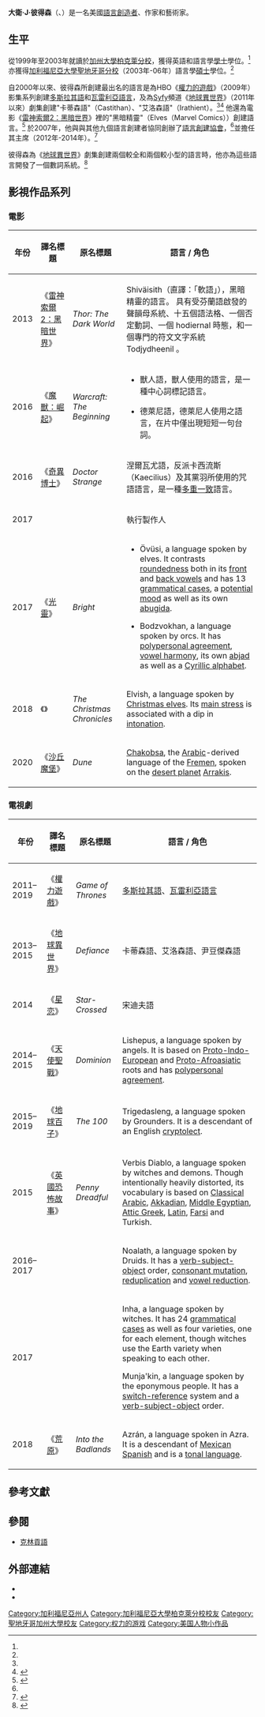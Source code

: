 {{noteTA
|T=zh-hant:大衛·J·彼得森; zh-hans:大卫·J·彼得森
|G1=Movie
|G2=TV
}}
{{Infobox person
| name        = 大衛·J·彼得森<br/>David J. Peterson
| image       = David J. Peterson by Gage Skidmore.jpg
| alt         = 
| caption     = 2017年7月的彼得森
| birth_date  = {{birth date and age|1981|01|20}}<ref>{{cite web |url=http://www.imdb.com/name/nm4018833/?ref_=fn_al_nm_1/ |title=David J. Peterson (III) IMDB Profile |publisher=[[IMDB|IMDB]] |accessdate=10 May 2013 |archive-date=2016-03-22 |archive-url=https://web.archive.org/web/20160322095117/http://www.imdb.com/name/nm4018833/?ref_=fn_al_nm_1%2F |dead-url=no }}</ref>
| birth_place = {{USA}}[[加利福尼亞州|加利福尼亞州]][[長灘_(加利福尼亞州)|長灘]]<ref name="Dothraki.org">{{cite web |url=http://www.dothraki.com/about-david-j-peterson/ |title=About David J. Peterson |work=Dothraki.org |accessdate=27 April 2013 |archive-date=2020-10-25 |archive-url=https://web.archive.org/web/20201025085059/https://dothraki.com/about-david-j-peterson/ |dead-url=yes }}</ref>
| death_date  = <!-- {{Death date and age|YYYY|MM|DD|1981|MM|DD}} -->
| death_place = 
| nationality = {{USA}}
| other_names = 
| occupation  = [[人工語言|語言創造者]]
| known_for   = 替《[[权力的游戏_(电视剧)|權力的遊戲]]》、《[[地球異世界|地球異世界]]》和《[[地球百子|地球百子]]》劇集創建語言
|spouse       = 艾琳·彼得森<ref>{{Twitter status|Dedalvs|328054376117710848|David J. Peterson referring to his wife|David J. Peterson|27 April 2013|27 April 2013}}</ref>
|children     = Meridian Peterson
}}
'''大衛·J·彼得森'''（{{lang-en|David Joshua Peterson}}、{{bd|1981年|1月20日||}}）是一名美國[[人工語言|語言創造者]]、作家和藝術家。

== 生平 ==
從1999年至2003年就讀於[[加州大學柏克萊分校|加州大學柏克萊分校]]，獲得英語和語言學[[文学士|學士]]學位。<ref name="Dothraki.org"/> 亦獲得[[加利福尼亞大學聖地牙哥分校|加利福尼亞大學聖地牙哥分校]]（2003年-06年）語言學[[文学硕士|碩士]]學位。<ref name="Dothraki.org"/>

自2000年以來、彼得森所創建最出名的語言是為HBO《[[权力的游戏_(电视剧)|權力的遊戲]]》（2009年）影集系列創建[[多斯拉其語|多斯拉其語]]和[[瓦雷利亞語言|瓦雷利亞語言]]，及為[[Syfy|Syfy]]頻道《[[地球異世界|地球異世界]]》（2011年以來）劇集創建"卡蒂森語"（Castithan）、"艾洛森語"（Irathient）。<ref name="Dothraki.org"/><ref>{{cite web |url= http://archive.wired.com/geekdad/2010/08/a-game-of-thrones-david-j-peterson/ |title= Interview: Creating Language for HBO’s Game Of Thrones |date= 25 August 2010 |first= Dave |last= Banks |work= Wired |accessdate= 5 April 2014 |archive-date= 2015-09-28 |archive-url= https://web.archive.org/web/20150928233312/http://archive.wired.com/geekdad/2010/08/a-game-of-thrones-david-j-peterson/ |dead-url= no }}</ref> 他還為電影《[[雷神奇俠2：黑暗世界|雷神索爾2：黑暗世界]]》裡的"黑暗精靈"（Elves（Marvel Comics））創建語言。<ref>{{cite web|url=http://www.nytimes.com/movies/movie/466585/Thor-The-Dark-World/credits|title=Thor: The Dark World credits|accessdate=18 November 2013|archive-date=2016-03-03|archive-url=https://web.archive.org/web/20160303234137/http://www.nytimes.com/movies/movie/466585/Thor-The-Dark-World/credits|dead-url=no}}</ref> 於2007年，他與與其他九個語言創建者協同創辦了[[語言創建協會|語言創建協會]]，<ref name="Dothraki.org"/>並擔任其主席（2012年-2014年）。<ref name="LCS">{{cite web |url=http://conlang.org/about-the-lcs/officers-directors/ |title=Officers & Directors |publisher=[[語言創建協會|Language Creation Society]] |accessdate=27 April 2013 |archive-date=2017-12-23 |archive-url=https://web.archive.org/web/20171223043828/https://conlang.org/about-the-lcs/officers-directors/ |dead-url=no }}</ref> 

彼得森為《[[地球異世界|地球異世界]]》劇集創建兩個較全和兩個較小型的語言時，他亦為這些語言開發了一個數詞系統。<ref>{{cite web |url= http://www.forbes.com/sites/jeffbercovici/2012/11/30/it-is-known-game-of-thrones-linguist-has-coolest-job-ever/ |title= It Is Known: 'Game Of Thrones' Linguist Has Coolest Job Ever |date= 30 November 2013 |accessdate= 5 April 2014 |first= Jeff |last= Bercovici |work= Forbes |archive-date= 2020-11-12 |archive-url= https://web.archive.org/web/20201112020254/https://www.forbes.com/sites/jeffbercovici/2012/11/30/it-is-known-game-of-thrones-linguist-has-coolest-job-ever/ |dead-url= no }}</ref>

== 影視作品系列 ==
=== 電影 ===
{| class="wikitable sortable"
|-
! 年份
! 譯名標題
! 原名標題
! 語言 / 角色
|-
| 2013
| 《[[雷神奇俠2：黑暗世界|雷神索爾2：黑暗世界]]》
| ''Thor: The Dark World''
| Shiväisith（直譯：「軟語」），黑暗精靈的語言。 具有受芬蘭語啟發的聲韻母系統、十五個語法格、一個否定動詞、一個 hodiernal 時態，和一個專門的符文文字系統 Todjydheenil 。
|-
| 2016
| 《[[魔獸：崛起|魔獸：崛起]]》
| ''Warcraft: The Beginning''
|
* 獸人語，獸人使用的語言，是一種中心詞標記語言。

* 德萊尼語，德萊尼人使用之語言，在片中僅出現短短一句台詞。
|-
| 2016
| 《[[奇異博士_(電影)|奇異博士]]》
| ''Doctor Strange''
| 涅爾瓦尤語，反派卡西流斯（Kaecilius）及其黨羽所使用的咒語語言，是一種[[多重一致|多重一致]]語言。
|-
| 2017
| {{n/a}}
| ''{{link-en|Conlanging: The Art of Crafting Tongues|Conlanging: The Art of Crafting Tongues}}''
| 執行製作人
|-
| 2017
| 《[[光靈|光靈]]》
| ''Bright''
|
* Övüsi, a language spoken by elves. It contrasts [[roundedness|roundedness]] both in its [[front_vowel|front]] and [[back_vowel|back vowels]] and has 13 [[grammatical_cases|grammatical cases]], a [[potential_mood|potential mood]] as well as its own [[abugida|abugida]].

* Bodzvokhan, a language spoken by orcs. It has [[polypersonal_agreement|polypersonal agreement]], [[vowel_harmony|vowel harmony]], its own [[abjad|abjad]] as well as a [[Cyrillic_alphabets|Cyrillic alphabet]].
|-
| 2018
| 《{{link-en|聖誕大件事|The Christmas Chronicles}}》
| ''The Christmas Chronicles''
| Elvish, a language spoken by [[Christmas_elves|Christmas elves]]. Its [[stress_(linguistics)|main stress]] is associated with a dip in [[intonation_(linguistics)|intonation]].
|-
| 2020
| 《[[沙丘魔堡_(2020年電影)|沙丘魔堡]]》
| ''Dune''
| [[Chakobsa_(fictional_language)|Chakobsa]], the [[Arabic|Arabic]]-derived language of the [[Fremen|Fremen]], spoken on the [[desert_planet|desert planet]] [[Arrakis|Arrakis]].
|}

=== 電視劇 ===
{| class="wikitable sortable"
|-
! 年份
! 譯名標題
! 原名標題
! 語言 / 角色
|-
| 2011–2019
| 《[[权力的游戏_(电视剧)|權力遊戲]]》
| ''Game of Thrones''
| [[多斯拉其語|多斯拉其語]]、[[瓦雷利亞語言|瓦雷利亞語言]]
|-
| 2013–2015
| 《[[地球異世界|地球異世界]]》
| ''Defiance''
| 卡蒂森語、艾洛森語、尹豆傑森語
|-
| 2014
| 《[[星恋|星恋]]》
| ''Star-Crossed''
| 宋迪夫語
|-
| 2014–2015
| 《[[天使聖戰|天使聖戰]]》
| ''Dominion''
| Lishepus, a language spoken by angels. It is based on [[Proto-Indo-European|Proto-Indo-European]] and [[Proto-Afroasiatic_language|Proto-Afroasiatic]] roots and has [[polypersonal_agreement|polypersonal agreement]].
|-
| 2015–2019
| 《[[地球百子|地球百子]]》
| ''The 100''
| Trigedasleng, a language spoken by Grounders. It is a descendant of an English [[cryptolect|cryptolect]].
|-
| 2015
| 《[[英國恐怖故事|英國恐怖故事]]》
| ''Penny Dreadful''
| Verbis Diablo, a language spoken by witches and demons. Though intentionally heavily distorted, its vocabulary is based on [[Classical_Arabic|Classical Arabic]], [[Akkadian_language|Akkadian]], [[Egyptian_language#Middle_Egyptian|Middle Egyptian]], [[Attic_Greek|Attic Greek]], [[Latin|Latin]], [[Farsi|Farsi]] and Turkish.
|-
| 2016–2017
| {{n/a}}
| ''{{link-en|The Shannara Chronicles|The Shannara Chronicles}}''
| Noalath, a language spoken by Druids. It has a [[verb-subject-object|verb-subject-object]] order, [[consonant_mutation|consonant mutation]], [[reduplication|reduplication]] and [[vowel_reduction|vowel reduction]].
|-
| 2017
| {{n/a}}
| ''{{link-en|Emerald City (TV series)|Emerald City (TV series)|Emerald City}}''
| Inha, a language spoken by witches. It has 24 [[grammatical_cases|grammatical cases]] as well as four varieties, one for each element, though witches use the Earth variety when speaking to each other.

Munja'kin, a language spoken by the eponymous people. It has a [[switch-reference|switch-reference]] system and a [[verb-subject-object|verb-subject-object]] order.
|-
| 2018
| 《[[荒原_(電視劇)|荒原]]》
| ''Into the Badlands''
| Azrán, a language spoken in Azra. It is a descendant of [[Mexican_Spanish|Mexican Spanish]] and is a [[tonal_language|tonal language]].
|}

== 參考文獻 ==
{{Reflist|2}}

==參閱==
*[[克林貢語|克林貢語]]

== 外部連結 ==
* {{Official website|dedalvs.com}}
* {{Twitter|dedalvs}}
{{ASOIAF}}

{{Authority control}}

{{DEFAULTSORT:Peterson, David J.}}
[[Category:加利福尼亞州人|Category:加利福尼亞州人]]
[[Category:加利福尼亞大學柏克萊分校校友|Category:加利福尼亞大學柏克萊分校校友]]
[[Category:聖地牙哥加州大學校友|Category:聖地牙哥加州大學校友]]
[[Category:权力的游戏|Category:权力的游戏]]
[[Category:美国人物小作品|Category:美国人物小作品]]